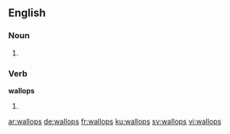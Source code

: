 
==English==

===Noun===
{{head|en}}

# {{plural of|wallop}}

===Verb===
'''wallops'''

# {{en-third-person singular of|wallop}}

[[ar:wallops]]
[[de:wallops]]
[[fr:wallops]]
[[ku:wallops]]
[[sv:wallops]]
[[vi:wallops]]